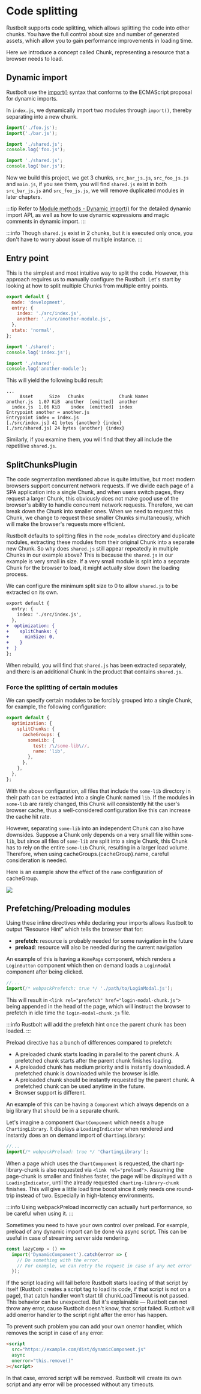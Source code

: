 
<WebpackLicense from="https://webpack.js.org/guides/code-splitting/" />

# Code splitting

Rustbolt supports code splitting, which allows splitting the code into other chunks. You have the full control about size and number of generated assets, which allow you to gain performance improvements in loading time.

Here we introduce a concept called Chunk, representing a resource that a browser needs to load.

## Dynamic import

Rustbolt use the [import()](https://developer.mozilla.org/en-US/docs/Web/JavaScript/Reference/Operators/import) syntax that conforms to the ECMAScript proposal for dynamic imports.

In `index.js`, we dynamically import two modules through `import()`, thereby separating into a new chunk.

```js title=index.js
import('./foo.js');
import('./bar.js');
```

```js title=foo.js
import './shared.js';
console.log('foo.js');
```

```js title=bar.js
import './shared.js';
console.log('bar.js');
```

Now we build this project, we get 3 chunks, `src_bar_js.js`, `src_foo_js.js` and `main.js`, if you see them, you will find `shared.js` exist in both `src_bar_js.js` and `src_foo_js.js`, we will remove duplicated modules in later chapters.

:::tip
Refer to [Module methods - Dynamic import()](/api/runtime-api/module-methods#dynamic-import) for the detailed dynamic import API, as well as how to use dynamic expressions and magic comments in dynamic import.
:::

:::info
Though `shared.js` exist in 2 chunks, but it is executed only once, you don't have to worry about issue of multiple instance.
:::

## Entry point

This is the simplest and most intuitive way to split the code. However, this approach requires us to manually configure the Rustbolt. Let's start by looking at how to split multiple Chunks from multiple entry points.

```js title="rustbolt.config.mjs"
export default {
  mode: 'development',
  entry: {
    index: './src/index.js',
    another: './src/another-module.js',
  },
  stats: 'normal',
};
```

```js title=index.js
import './shared';
console.log('index.js');
```

```js title=another-module.js
import './shared';
console.log('another-module');
```

This will yield the following build result:

```
...
     Asset      Size   Chunks             Chunk Names
another.js  1.07 KiB  another  [emitted]  another
  index.js  1.06 KiB    index  [emitted]  index
Entrypoint another = another.js
Entrypoint index = index.js
[./src/index.js] 41 bytes {another} {index}
[./src/shared.js] 24 bytes {another} {index}
```

Similarly, if you examine them, you will find that they all include the repetitive `shared.js`.

## SplitChunksPlugin

The code segmentation mentioned above is quite intuitive, but most modern browsers support concurrent network requests. If we divide each page of a SPA application into a single Chunk, and when users switch pages, they request a larger Chunk, this obviously does not make good use of the browser's ability to handle concurrent network requests. Therefore, we can break down the Chunk into smaller ones. When we need to request this Chunk, we change to request these smaller Chunks simultaneously, which will make the browser's requests more efficient.

Rustbolt defaults to splitting files in the `node_modules` directory and duplicate modules, extracting these modules from their original Chunk into a separate new Chunk. So why does `shared.js` still appear repeatedly in multiple Chunks in our example above? This is because the `shared.js` in our example is very small in size. If a very small module is split into a separate Chunk for the browser to load, it might actually slow down the loading process.

We can configure the minimum split size to 0 to allow `shared.js` to be extracted on its own.

```diff title="rustbolt.config.mjs"
export default {
  entry: {
    index: './src/index.js',
  },
+  optimization: {
+    splitChunks: {
+      minSize: 0,
+    }
+  }
};
```

When rebuild, you will find that `shared.js` has been extracted separately, and there is an additional Chunk in the product that contains `shared.js`.

### Force the splitting of certain modules

We can specify certain modules to be forcibly grouped into a single Chunk, for example, the following configuration:

```js title="rustbolt.config.mjs"
export default {
  optimization: {
    splitChunks: {
      cacheGroups: {
        someLib: {
          test: /\/some-lib\//,
          name: 'lib',
        },
      },
    },
  },
};
```

With the above configuration, all files that include the `some-lib` directory in their path can be extracted into a single Chunk named `lib`. If the modules in `some-lib` are rarely changed, this Chunk will consistently hit the user's browser cache, thus a well-considered configuration like this can increase the cache hit rate.

However, separating `some-lib` into an independent Chunk can also have downsides. Suppose a Chunk only depends on a very small file within `some-lib`, but since all files of `some-lib` are split into a single Chunk, this Chunk has to rely on the entire `some-lib` Chunk, resulting in a larger load volume. Therefore, when using cacheGroups.\{cacheGroup\}.name, careful consideration is needed.

Here is an example show the effect of the `name` configuration of cacheGroup.

![](https://assets.rustbolt.dev/rustbolt/assets/rustbolt-splitchunks-name-explain.png)

## Prefetching/Preloading modules

Using these inline directives while declaring your imports allows Rustbolt to output “Resource Hint” which tells the browser that for:

- **prefetch**: resource is probably needed for some navigation in the future
- **preload**: resource will also be needed during the current navigation

An example of this is having a `HomePage` component, which renders a `LoginButton` component which then on demand loads a `LoginModal` component after being clicked.

```js title=LoginButton.js
//...
import(/* webpackPrefetch: true */ './path/to/LoginModal.js');
```

This will result in `<link rel="prefetch" href="login-modal-chunk.js">` being appended in the head of the page, which will instruct the browser to prefetch in idle time the `login-modal-chunk.js` file.

:::info
Rustbolt will add the prefetch hint once the parent chunk has been loaded.
:::

Preload directive has a bunch of differences compared to prefetch:

- A preloaded chunk starts loading in parallel to the parent chunk. A prefetched chunk starts after the parent chunk finishes loading.
- A preloaded chunk has medium priority and is instantly downloaded. A prefetched chunk is downloaded while the browser is idle.
- A preloaded chunk should be instantly requested by the parent chunk. A prefetched chunk can be used anytime in the future.
- Browser support is different.

An example of this can be having a `Component` which always depends on a big library that should be in a separate chunk.

Let's imagine a component `ChartComponent` which needs a huge `ChartingLibrary`. It displays a `LoadingIndicator` when rendered and instantly does an on demand import of `ChartingLibrary`:

```js title=ChartComponent.js
//...
import(/* webpackPreload: true */ 'ChartingLibrary');
```

When a page which uses the `ChartComponent` is requested, the charting-library-chunk is also requested via `<link rel="preload">`. Assuming the page-chunk is smaller and finishes faster, the page will be displayed with a `LoadingIndicator`, until the already requested `charting-library-chunk` finishes. This will give a little load time boost since it only needs one round-trip instead of two. Especially in high-latency environments.

:::info
Using webpackPreload incorrectly can actually hurt performance, so be careful when using it.
:::

Sometimes you need to have your own control over preload. For example, preload of any dynamic import can be done via async script. This can be useful in case of streaming server side rendering.

```js
const lazyComp = () =>
  import('DynamicComponent').catch(error => {
    // Do something with the error.
    // For example, we can retry the request in case of any net error
  });
```

If the script loading will fail before Rustbolt starts loading of that script by itself (Rustbolt creates a script tag to load its code, if that script is not on a page), that catch handler won't start till chunkLoadTimeout is not passed. This behavior can be unexpected. But it's explainable — Rustbolt can not throw any error, cause Rustbolt doesn't know, that script failed. Rustbolt will add onerror handler to the script right after the error has happen.

To prevent such problem you can add your own onerror handler, which removes the script in case of any error:

```html
<script
  src="https://example.com/dist/dynamicComponent.js"
  async
  onerror="this.remove()"
></script>
```

In that case, errored script will be removed. Rustbolt will create its own script and any error will be processed without any timeouts.
